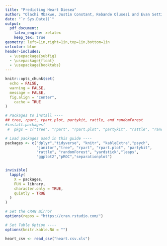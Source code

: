 ```yaml
---
title: "Predicting Heart Diesea"
author: "Olachi Mbakwe, Justin Constant, Rebande Olusesi and Evan Settipane"
date: "`r Sys.Date()`"
output:
  pdf_document:
    latex_engine: xelatex
    keep_tex: true
geometry: left=1in,right=1in,top=1in,bottom=1in
urlcolor: blue
header-includes:
  - \usepackage{subfig}
  - \usepackage{float}
  - \usepackage{booktabs}
---
```


```r
knitr::opts_chunk$set(
  echo = FALSE,
  warning = FALSE,
  message = FALSE,
  fig.align = "center",
	cache = TRUE
)

```

```r

# Packages to install ----
## tree, rpart, rpart.plot, partykit, rattle, and randomForest
#install.packages(
 #  pkgs = c("tree", "rpart", "rpart.plot", "partykit", "rattle", "randomForest"))

# Load packages used in this guide ----
packages <- c("dplyr","tidyverse", "knitr", "kableExtra","psych",
              "janitor","tree", "rpart", "rpart.plot", "partykit",
              "rattle", "randomForest", "yardstick","leaps",
              "ggplot2","pROC","separationplot")


invisible(
  lapply( 
    X = packages,
    FUN = library,
    character.only = TRUE,
    quietly = TRUE
  )
)

# Set the CRAN mirror
options(repos = "https://cran.rstudio.com/")

# Set Table Option ----
options(knitr.kable.NA = "") 


```



```r
heart_csv <- read_csv("heart.csv.xls")
```

